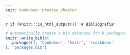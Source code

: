 ```yaml
---
knit: bookdown::preview_chapter
---
```


`r if (knitr:::is_html_output()) '# Bibliografia'`

```r
# automatically create a bib database for R packages
knitr::write_bib(c(
  .packages(), 'bookdown', 'knitr', 'rmarkdown'
), 'packages.bib')
```

